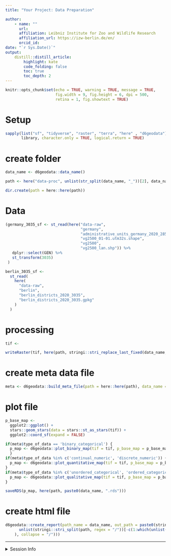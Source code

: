 ```yaml
---
title: "Your Project: Data Preparation" 

author:
    - name: ""
      url: 
      affiliation: Leibniz Institute for Zoo and Wildlife Research
      affiliation_url: https://izw-berlin.de/en/
      orcid_id: 
date: "`r Sys.Date()`"
output: 
    distill::distill_article:
        highlight: kate
        code_folding: false  
        toc: true            
        toc_depth: 2         
---
```



```r
knitr::opts_chunk$set(echo = TRUE, warning = TRUE, message = TRUE,
                      fig.width = 9, fig.height = 6, dpi = 500, 
                      retina = 1, fig.showtext = TRUE)
```

# Setup

```r
sapply(list("sf", "tidyverse", "raster", "terra", "here" , "d6geodata"), 
       library, character.only = TRUE, logical.return = TRUE)
```

# create folder

```r
data_name <- d6geodata::data_name()

path <- here("data-proc", unlist(str_split(data_name, "_"))[2], data_name)

dir.create(path = here::here(path))
```

# Data

```r
(germany_3035_sf <- st_read(here("data-raw", 
                                 "germany",
                                 "administrative_units_germany_2020_28532_bkg_shp",
                                 "vg2500_01-01.utm32s.shape", 
                                 "vg2500",
                                 "vg2500_lan.shp")) %>% 
   dplyr::select(GEN) %>% 
   st_transform(3035)
 )

berlin_3035_sf <-
  st_read(
    here(
      "data-raw",
      "berlin",
      "berlin_districts_2020_3035",
      "berlin_districts_2020_3035.gpkg"
    )
  )

```

# processing

```r
tif <- 

writeRaster(tif, here(path, stringi::stri_replace_last_fixed(data_name, "_", ".")), overwrite = TRUE)
```

# create meta data file

```r
meta <- d6geodata::build_meta_file(path = here::here(path), data_name = data_name)
```

# plot file

```r
p_base_map <-
  ggplot2::ggplot() +
  stars::geom_stars(data = stars::st_as_stars(tif)) +
  ggplot2::coord_sf(expand = FALSE)

if(meta$type_of_data == 'binary_categorical') {
  p_map <- d6geodata::plot_binary_map(tif = tif, p_base_map = p_base_map)
  }
if(meta$type_of_data %in% c('continual_numeric', 'discrete_numeric')) {
  p_map <- d6geodata::plot_quantitative_map(tif = tif, p_base_map = p_base_map)
}
if(meta$type_of_data %in% c('unordered_categorical', 'ordered_categorical')) {
  p_map <- d6geodata::plot_qualitative_map(tif = tif, p_base_map = p_base_map)
}

saveRDS(p_map, here(path, paste0(data_name, ".rds")))
```

# create html file

```r
d6geodata::create_report(path_name = data_name, out_path = paste0(stringi::stri_c((
      unlist(stringi::stri_split(path, regex = "/"))[-c(1:which(unlist(stringi::stri_split(path, regex = "/")) %in% "GeoData")-1)]
    ), collapse = "/")))
```


***

<details><summary>Session Info</summary>

```r
## DO NOT REMOVE!
Sys.time()
#git2r::repository() ## uncomment if you are using GitHub
sessionInfo()
```

</details>

